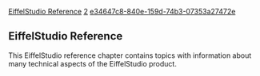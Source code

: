 [[Property:title|EiffelStudio Reference]]
[[Property:weight|2]]
[[Property:uuid|e34647c8-840e-159d-74b3-07353a27472e]]
==EiffelStudio Reference==

This EiffelStudio reference chapter contains topics with information about many technical aspects of the EiffelStudio product. 

